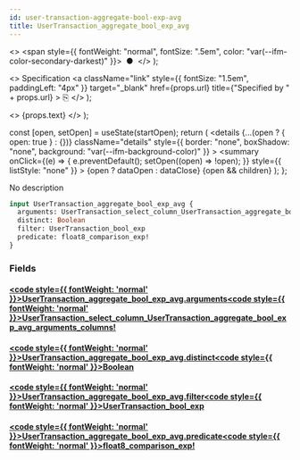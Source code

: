 ```yaml
---
id: user-transaction-aggregate-bool-exp-avg
title: UserTransaction_aggregate_bool_exp_avg
---
```


<head>
  <meta content="noindex" name="robots" />
  <meta charset="utf-8" />
</head>

  <>
    <span style={{ fontWeight: "normal", fontSize: ".5em", color: "var(--ifm-color-secondary-darkest)" }}>
      &nbsp;●&nbsp;
    </span>
  </>
);

  <>
    Specification
    <a
      className="link"
      style={{ fontSize: "1.5em", paddingLeft: "4px" }}
      target="_blank"
      href={props.url}
      title={"Specified by " + props.url}
    >
      ⎘
    </a>
  </>
);

  <>
    <span className={props.class}>{props.text}</span>
  </>
);


  const [open, setOpen] = useState(startOpen);
  return (
    <details
      {...(open ? { open: true } : {})}
      className="details"
      style={{ border: "none", boxShadow: "none", background: "var(--ifm-background-color)" }}
    >
      <summary
        onClick={(e) => {
          e.preventDefault();
          setOpen((open) => !open);
        }}
        style={{ listStyle: "none" }}
      >
        {open ? dataOpen : dataClose}
      </summary>
      {open && children}
    </details>
  );
};

No description

```graphql
input UserTransaction_aggregate_bool_exp_avg {
  arguments: UserTransaction_select_column_UserTransaction_aggregate_bool_exp_avg_arguments_columns!
  distinct: Boolean
  filter: UserTransaction_bool_exp
  predicate: float8_comparison_exp!
}
```

### Fields

#### [<code style={{ fontWeight: 'normal' }}>UserTransaction_aggregate_bool_exp_avg.<b>arguments</b></code>](#)<Bullet />[<code style={{ fontWeight: 'normal' }}><b>UserTransaction_select_column_UserTransaction_aggregate_bool_exp_avg_arguments_columns!</b></code>](/docs/api/flow/graphql/envio/enums/user-transaction-select-column-user-transaction-aggregate-bool-exp-avg-arguments-columns.mdx) <Badge class="badge badge--secondary badge--non_null" text="non-null"/> <Badge class="badge badge--secondary " text="enum"/>

#### [<code style={{ fontWeight: 'normal' }}>UserTransaction_aggregate_bool_exp_avg.<b>distinct</b></code>](#)<Bullet />[<code style={{ fontWeight: 'normal' }}><b>Boolean</b></code>](/docs/api/flow/graphql/envio/scalars/boolean.mdx) <Badge class="badge badge--secondary " text="scalar"/>

#### [<code style={{ fontWeight: 'normal' }}>UserTransaction_aggregate_bool_exp_avg.<b>filter</b></code>](#)<Bullet />[<code style={{ fontWeight: 'normal' }}><b>UserTransaction_bool_exp</b></code>](/docs/api/flow/graphql/envio/inputs/user-transaction-bool-exp.mdx) <Badge class="badge badge--secondary " text="input"/>

#### [<code style={{ fontWeight: 'normal' }}>UserTransaction_aggregate_bool_exp_avg.<b>predicate</b></code>](#)<Bullet />[<code style={{ fontWeight: 'normal' }}><b>float8_comparison_exp!</b></code>](/docs/api/flow/graphql/envio/inputs/float-8-comparison-exp.mdx) <Badge class="badge badge--secondary badge--non_null" text="non-null"/> <Badge class="badge badge--secondary " text="input"/>
